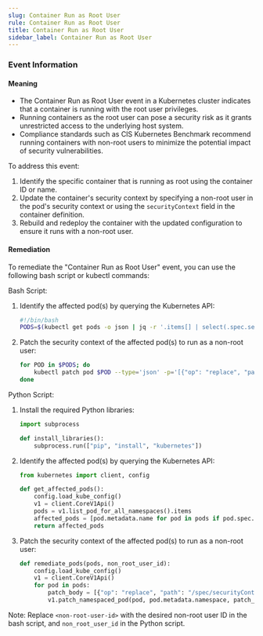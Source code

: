 ```yaml
--- 
slug: Container Run as Root User
rule: Container Run as Root User
title: Container Run as Root User
sidebar_label: Container Run as Root User
---
```

                   

### Event Information

#### Meaning

- The Container Run as Root User event in a Kubernetes cluster indicates that a container is running with the root user privileges.
- Running containers as the root user can pose a security risk as it grants unrestricted access to the underlying host system.
- Compliance standards such as CIS Kubernetes Benchmark recommend running containers with non-root users to minimize the potential impact of security vulnerabilities. 

To address this event:
1. Identify the specific container that is running as root using the container ID or name.
2. Update the container's security context by specifying a non-root user in the pod's security context or using the `securityContext` field in the container definition.
3. Rebuild and redeploy the container with the updated configuration to ensure it runs with a non-root user.

#### Remediation

To remediate the "Container Run as Root User" event, you can use the following bash script or kubectl commands:

Bash Script:
1. Identify the affected pod(s) by querying the Kubernetes API:
   ```bash
   #!/bin/bash
   PODS=$(kubectl get pods -o json | jq -r '.items[] | select(.spec.securityContext.runAsUser == 0) | .metadata.name')
   ```

2. Patch the security context of the affected pod(s) to run as a non-root user:
   ```bash
   for POD in $PODS; do
       kubectl patch pod $POD --type='json' -p='[{"op": "replace", "path": "/spec/securityContext/runAsUser", "value": <non-root-user-id>}]'
   done
   ```

Python Script:
1. Install the required Python libraries:
   ```python
   import subprocess

   def install_libraries():
       subprocess.run(["pip", "install", "kubernetes"])
   ```

2. Identify the affected pod(s) by querying the Kubernetes API:
   ```python
   from kubernetes import client, config

   def get_affected_pods():
       config.load_kube_config()
       v1 = client.CoreV1Api()
       pods = v1.list_pod_for_all_namespaces().items
       affected_pods = [pod.metadata.name for pod in pods if pod.spec.security_context.run_as_user == 0]
       return affected_pods
   ```

3. Patch the security context of the affected pod(s) to run as a non-root user:
   ```python
   def remediate_pods(pods, non_root_user_id):
       config.load_kube_config()
       v1 = client.CoreV1Api()
       for pod in pods:
           patch_body = [{"op": "replace", "path": "/spec/securityContext/runAsUser", "value": non_root_user_id}]
           v1.patch_namespaced_pod(pod, pod.metadata.namespace, patch_body)
   ```

Note: Replace `<non-root-user-id>` with the desired non-root user ID in the bash script, and `non_root_user_id` in the Python script.

 